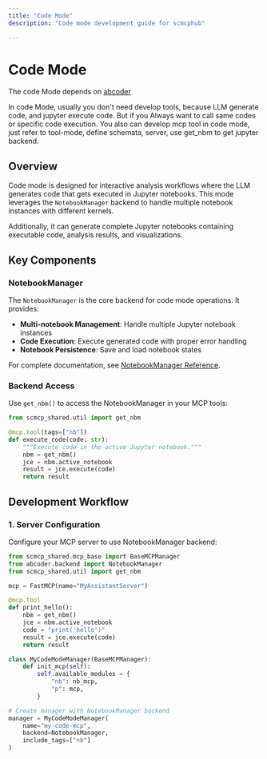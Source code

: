 ```yaml
---
title: "Code Mode"
description: "Code mode development guide for scmcphub"

---
```


# Code Mode

The code Mode depends on [abcoder](https://github.com/huang-sh/abcoder)

In code Mode, usually you don't need develop tools, because LLM generate code, and jupyter execute code.
But if you Always want to call same codes or specific code execution. You also can develop mcp tool in code mode,
just refer to tool-mode, define schemata, server, use get_nbm to get jupyter backend.

## Overview

Code mode is designed for interactive analysis workflows where the LLM generates code that gets executed in Jupyter notebooks. This mode leverages the `NotebookManager` backend to handle multiple notebook instances with different kernels.

Additionally, it can generate complete Jupyter notebooks containing executable code, analysis results, and visualizations.

## Key Components

### NotebookManager

The `NotebookManager` is the core backend for code mode operations. It provides:

- **Multi-notebook Management**: Handle multiple Jupyter notebook instances
- **Code Execution**: Execute generated code with proper error handling
- **Notebook Persistence**: Save and load notebook states

For complete documentation, see [NotebookManager Reference](./notebook-manager.mdx).

### Backend Access

Use `get_nbm()` to access the NotebookManager in your MCP tools:

```python
from scmcp_shared.util import get_nbm

@mcp.tool(tags=["nb"])
def execute_code(code: str):
    """Execute code in the active Jupyter notebook."""
    nbm = get_nbm()
    jce = nbm.active_notebook
    result = jce.execute(code)
    return result
```

## Development Workflow

### 1. Server Configuration

Configure your MCP server to use NotebookManager backend:

```python
from scmcp_shared.mcp_base import BaseMCPManager
from abcoder.backend import NotebookManager
from scmcp_shared.util import get_nbm

mcp = FastMCP(name="MyAssistantServer")

@mcp.tool
def print_hello():
    nbm = get_nbm()
    jce = nbm.active_notebook
    code = "print('hello')"
    result = jce.execute(code)
    return result

class MyCodeModeManager(BaseMCPManager):
    def init_mcp(self):
        self.available_modules = {
            "nb": nb_mcp,
            "p": mcp,
        }

# Create manager with NotebookManager backend
manager = MyCodeModeManager(
    name="my-code-mcp",
    backend=NotebookManager,
    include_tags=["nb"]
)
```